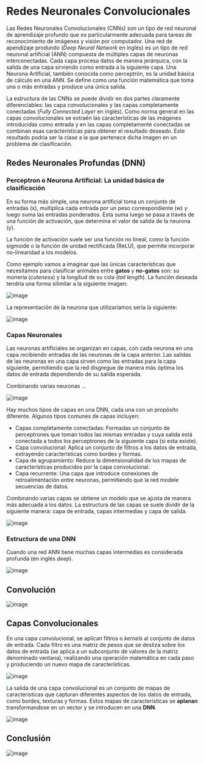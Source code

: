 
# Redes Neuronales Convolucionales

Las Redes Neuronales Convolucionales (CNNs) son un tipo de red neuronal de aprendizaje profundo que es particularmente adecuada para tareas de reconocimiento de imágenes y visión por computador. Una red de apendizaje produndo (*Deep Neural Network* en inglés) es un tipo de red neuronal artificial (ANN) compuesta de múltiples capas de neuronas interconectadas. Cada capa procesa datos de manera jerárquica, con la salida de una capa sirviendo como entrada a la siguiente capa. Una Neurona Artificial, también conocida como perceptrón, es la unidad básica de cálculo en una ANN. Se define como una función matemática que toma una o más entradas y produce una única salida.

La estructura de las CNNs se puede dividir en dos partes claramente diferenciables: las capa convolucionales y las capas completamente conectadas (*Fully Connected Layer* en inglés). Como norma general en las capas convolucionales se extraén las características de las imágenes introducidas como entrada y en las capas completamente conectadas se combinan esas carácteristicas para obtener el resultado deseado. Este resultado podría ser la clase a la que pertenece dicha imagen en un problema de clasificación.

## Redes Neuronales Profundas (DNN)

### Perceptron o Neurona Artificial: La unidad básica de clasificación

En su forma más simple, una neurona artificial toma un conjunto de entradas (x), multiplica cada entrada por un peso correspondiente (w) y luego suma las entradas ponderados. Esta suma luego se pasa a través de una función de activación, que determina el valor de salida de la neurona (y).

La función de activación suele ser una función no lineal, como la función sigmoide o la función de unidad rectificada (ReLU), que permite incorporar no-linearidad a los modelos.

Como ejemplo vamos a imaginar que las únicas características que necesitamos para clasificar animales entre **gatos** y **no-gatos** son: su monería (*cuteness*) y la longitud de su cola (*tail length*). La función deseada tendría una forma silimilar a la siguiente imagen:

![image](Images/CNN/linearboundary.png)

La representación de la neurona que utilizaríamos sería la siguiente:

![image](Images/CNN/perceptron.png)

### Capas  Neuronales

Las neuronas artificiales se organizan en capas, con cada neurona en una capa recibiendo entradas de las neuronas de la capa anterior. Las salidas de las neuronas en una capa sirven como las entradas para la capa siguiente, permitiendo que la red disgregue de manera más óptima los datos de entrada dependiendo de su salida esperada.

Combinando varias neuronas ...

![image](Images/CNN/nonlinearboundary.png)

Hay muchos tipos de capas en una DNN, cada una con un propósito diferente. Algunos tipos comunes de capas incluyen:

- Capas completamente conectadas: Formadas un conjunto de perceptrones que toman todos las mismas entradas y cuya salida está conectada a todos los perceptrones de la siguiente capa (si esta existe).
- Capa convolucional: Aplica un conjunto de filtros a los datos de entrada, extrayendo características como bordes y formas.
- Capa de agrupamiento: Reduce la dimensionalidad de los mapas de características producidos por la capa convolucional.
- Capa recurrente: Una capa que introduce conexiones de retroalimentación entre neuronas, permitiendo que la red modele secuencias de datos.

Combinando varias capas se obtiene un modelo que se ajusta de manera más adecuada a los datos. La estructura de las capas se suele dividir de la siguiente manera: capa de entrada, capas intermedias y capa de salida.

![image](Images/CNN/layer.png)

### Estructura de una DNN

Cuando una red ANN tiene muchas capas intermedias es considerada profunda (en inglés *deep*).

![image](Images/CNN/dnn.png)

## Convolución

![image](Images/CNN/discreteconvolution.png)

## Capas Convolucionales

En una capa convolucional, se aplican filtros o *kernels* al conjunto de datos de entrada. Cada filtro es una matriz de pesos que se desliza sobre los datos de entrada (se aplica a un subconjunto de valores de la matriz denominado ventana), realizando una operación matemática en cada paso y produciendo un nuevo mapa de características.

![image](Images/CNN/convolutionallayer.png)

La salida de una capa convolucional es un conjunto de mapas de características que capturan diferentes aspectos de los datos de entrada, como bordes, texturas y formas. Estos mapas de características se **aplanan** transformandose en un vector y se introducen en una **DNN**.

![image](Images/CNN/cnn.png)

## Conclusión

![image](Images/CNN/xkcd.png)